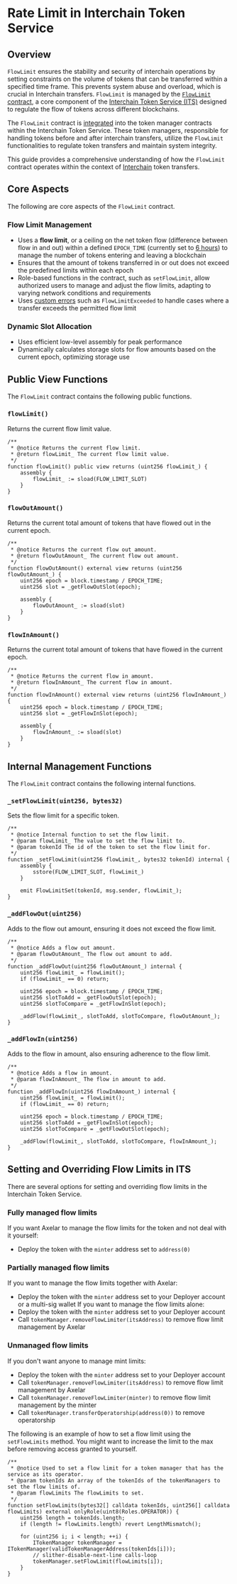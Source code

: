 # Rate Limit in Interchain Token Service

## Overview

`FlowLimit` ensures the stability and security of interchain operations by setting constraints on the volume of tokens that can be transferred within a specified time frame. This prevents system abuse and overload, which is crucial in Interchain transfers. `FlowLimit` is managed by the [`FlowLimit` contract](https://github.com/axelarnetwork/interchain-token-service/blob/v1.0.0/contracts/utils/FlowLimit.sol), a core component of the [Interchain Token Service (ITS)](https://github.com/axelarnetwork/interchain-token-service/blob/v1.0.0/contracts/InterchainTokenService.sol) designed to regulate the flow of tokens across different blockchains. 

The `FlowLimit` contract is [integrated](https://github.com/axelarnetwork/interchain-token-service/blob/0a00533f19197a285d6bddc8ec0c2e908094ebfe/contracts/InterchainTokenService.sol#L520) into the token manager contracts within the Interchain Token Service. These token managers, responsible for handling tokens before and after interchain transfers, utilize the `FlowLimit` functionalities to regulate token transfers and maintain system integrity.

This guide provides a comprehensive understanding of how the `FlowLimit` contract operates within the context of [Interchain](https://github.com/axelarnetwork/interchain-token-service/blob/v1.0.0/contracts/InterchainTokenService.sol) token transfers.

## Core Aspects

The following are core aspects of the `FlowLimit` contract.

### Flow Limit Management

- Uses a **flow limit**, or a ceiling on the net token flow (difference between flow in and out) within a defined `EPOCH_TIME` (currently set to [6 hours](https://github.com/axelarnetwork/interchain-token-service/blob/0a00533f19197a285d6bddc8ec0c2e908094ebfe/contracts/utils/FlowLimit.sol#L18)) to manage the number of tokens entering and leaving a blockchain
- Ensures that the amount of tokens transferred in or out does not exceed the predefined limits within each epoch
- Role-based functions in the contract, such as `setFlowLimit`, allow authorized users to manage and adjust the flow limits, adapting to varying network conditions and requirements
- Uses [custom errors](https://github.com/axelarnetwork/interchain-token-service/blob/0a00533f19197a285d6bddc8ec0c2e908094ebfe/contracts/utils/FlowLimit.sol#L104C20-L104C37) such as `FlowLimitExceeded` to handle cases where a transfer exceeds the permitted flow limit

### Dynamic Slot Allocation

- Uses efficient low-level assembly for peak performance
- Dynamically calculates storage slots for flow amounts based on the current epoch, optimizing storage use

## Public View Functions

The `FlowLimit` contract contains the following public functions.

### `flowLimit()`

Returns the current flow limit value.
        
```solidity
/**
 * @notice Returns the current flow limit.
 * @return flowLimit_ The current flow limit value.
 */
function flowLimit() public view returns (uint256 flowLimit_) {
    assembly {
        flowLimit_ := sload(FLOW_LIMIT_SLOT)
    }
}
```
        
### `flowOutAmount()`

Returns the current total amount of tokens that have flowed out in the current epoch.
    
```solidity
/**
 * @notice Returns the current flow out amount.
 * @return flowOutAmount_ The current flow out amount.
 */
function flowOutAmount() external view returns (uint256 flowOutAmount_) {
    uint256 epoch = block.timestamp / EPOCH_TIME;
    uint256 slot = _getFlowOutSlot(epoch);

    assembly {
        flowOutAmount_ := sload(slot)
    }
}
```
    
### `flowInAmount()`

Returns the current total amount of tokens that have flowed in the current epoch.
    
```solidity
/**
 * @notice Returns the current flow in amount.
 * @return flowInAmount_ The current flow in amount.
 */
function flowInAmount() external view returns (uint256 flowInAmount_) {
    uint256 epoch = block.timestamp / EPOCH_TIME;
    uint256 slot = _getFlowInSlot(epoch);

    assembly {
        flowInAmount_ := sload(slot)
    }
}
```
    
## Internal Management Functions

The `FlowLimit` contract contains the following internal functions.

### `_setFlowLimit(uint256, bytes32)`

Sets the flow limit for a specific token.
    
```solidity
/**
 * @notice Internal function to set the flow limit.
 * @param flowLimit_ The value to set the flow limit to.
 * @param tokenId The id of the token to set the flow limit for.
 */
function _setFlowLimit(uint256 flowLimit_, bytes32 tokenId) internal {
    assembly {
        sstore(FLOW_LIMIT_SLOT, flowLimit_)
    }

    emit FlowLimitSet(tokenId, msg.sender, flowLimit_);
}
```
    
### `_addFlowOut(uint256)`

Adds to the flow out amount, ensuring it does not exceed the flow limit.
    
```solidity
/**
 * @notice Adds a flow out amount.
 * @param flowOutAmount_ The flow out amount to add.
 */
function _addFlowOut(uint256 flowOutAmount_) internal {
    uint256 flowLimit_ = flowLimit();
    if (flowLimit_ == 0) return;

    uint256 epoch = block.timestamp / EPOCH_TIME;
    uint256 slotToAdd = _getFlowOutSlot(epoch);
    uint256 slotToCompare = _getFlowInSlot(epoch);

    _addFlow(flowLimit_, slotToAdd, slotToCompare, flowOutAmount_);
}
```
    
### `_addFlowIn(uint256)`

Adds to the flow in amount, also ensuring adherence to the flow limit.
    
```solidity
/**
 * @notice Adds a flow in amount.
 * @param flowInAmount_ The flow in amount to add.
 */
function _addFlowIn(uint256 flowInAmount_) internal {
    uint256 flowLimit_ = flowLimit();
    if (flowLimit_ == 0) return;

    uint256 epoch = block.timestamp / EPOCH_TIME;
    uint256 slotToAdd = _getFlowInSlot(epoch);
    uint256 slotToCompare = _getFlowOutSlot(epoch);

    _addFlow(flowLimit_, slotToAdd, slotToCompare, flowInAmount_);
}
```

## Setting and Overriding Flow Limits in ITS

There are several options for setting and overriding flow limits in the Interchain Token Service.

### Fully managed flow limits

If you want Axelar to manage the flow limits for the token and not deal with it yourself:
- Deploy the token with the `minter` address set to `address(0)`

### Partially managed flow limits

If you want to manage the flow limits together with Axelar:
- Deploy the token with the `minter` address set to your Deployer account or a multi-sig wallet
If you want to manage the flow limits alone:
- Deploy the token with the `minter` address set to your Deployer account
- Call `tokenManager.removeFlowLimiter(itsAddress)` to remove flow limit management by Axelar

### Unmanaged flow limits

If you don't want anyone to manage mint limits:
- Deploy the token with the `minter` address set to your Deployer account
- Call `tokenManager.removeFlowLimiter(itsAddress)` to remove flow limit management by Axelar
- Call `tokenManager.removeFlowLimiter(minter)` to remove flow limit management by the minter
- Call `tokenManager.transferOperatorship(address(0))` to remove operatorship

The following is an example of how to set a flow limit using the `setFlowLimits` method. You might want to increase the limit to the max before removing access granted to yourself. 

```solidity
/**
 * @notice Used to set a flow limit for a token manager that has the service as its operator.
 * @param tokenIds An array of the tokenIds of the tokenManagers to set the flow limits of.
 * @param flowLimits The flowLimits to set.
 */
function setFlowLimits(bytes32[] calldata tokenIds, uint256[] calldata flowLimits) external onlyRole(uint8(Roles.OPERATOR)) {
    uint256 length = tokenIds.length;
    if (length != flowLimits.length) revert LengthMismatch();

    for (uint256 i; i < length; ++i) {
        ITokenManager tokenManager = ITokenManager(validTokenManagerAddress(tokenIds[i]));
        // slither-disable-next-line calls-loop
        tokenManager.setFlowLimit(flowLimits[i]);
    }
}
```
